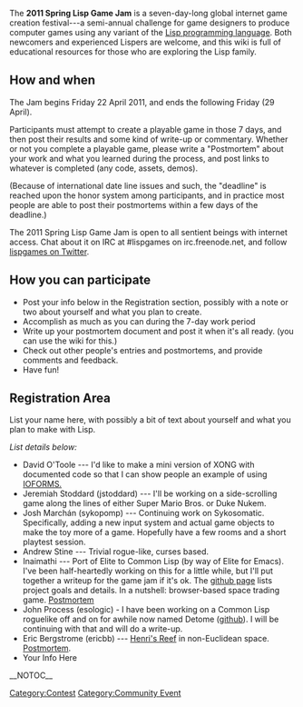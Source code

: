 The '''2011 Spring Lisp Game Jam''' is a seven-day-long global internet game creation festival---a semi-annual challenge for game designers to produce computer games using any variant of the [http://en.wikipedia.org/wiki/Lisp_(programming_language) Lisp programming language]. Both newcomers and experienced Lispers are welcome, and this wiki is full of educational resources for those who are exploring the Lisp family.

== How and when ==

The Jam begins Friday 22 April 2011, and ends the following Friday (29 April). 

Participants must attempt to create a playable game in those 7 days, and then post their results and some kind of write-up or commentary. Whether or not you complete a playable game, please write a "Postmortem" about your work and what you learned during the process, and post links to whatever is completed (any code, assets, demos). 

(Because of international date line issues and such, the "deadline" is reached upon the honor system among participants, and in practice most people are able to post their postmortems within a few days of the deadline.)

The 2011 Spring Lisp Game Jam is open to all sentient beings with internet access. Chat about it on IRC at #lispgames on irc.freenode.net, and follow [http://twitter.com/lispgames lispgames on Twitter].

== How you can participate ==

* Post your info below in the Registration section, possibly with a note or two about yourself and what you plan to create.
* Accomplish as much as you can during the 7-day work period
* Write up your postmortem document and post it when it's all ready. (you can use the wiki for this.)
* Check out other people's entries and postmortems, and provide comments and feedback. 
* Have fun!

== Registration Area ==

List your name here, with possibly a bit of text about yourself and what you plan to make with Lisp.

''List details below:''
* David O'Toole --- I'd like to make a mini version of XONG with documented code so that I can show people an example of using [http://ioforms.org IOFORMS.]
* Jeremiah Stoddard (jstoddard) --- I'll be working on a side-scrolling game along the lines of either Super Mario Bros. or Duke Nukem.
* Josh Marchán (sykopomp) --- Continuing work on Sykosomatic. Specifically, adding a new input system and actual game objects to make the toy more of a game. Hopefully have a few rooms and a short playtest session.
* Andrew Stine --- Trivial rogue-like, curses based.
* Inaimathi --- Port of Elite to Common Lisp (by way of Elite for Emacs). I've been half-heartedly working on this for a little while, but I'll put together a writeup for the game jam if it's ok. The [https://github.com/Inaimathi/cl-leet github page] lists project goals and details. In a nutshell: browser-based space trading game. [http://langnostic.blogspot.com/2011/04/game-jam.html Postmortem]
* John Process (esologic) - I have been working on a Common Lisp roguelike off and on for awhile now named Detome ([https://github.com/nowl/detome github]). I will be continuing with that and will do a write-up.
* Eric Bergstrome (ericbb) --- [http://norstrulde.org/slgj11/ Henri's Reef] in non-Euclidean space.  [http://norstrulde.org/slgj11/postmortem.html Postmortem].
* Your Info Here
[[Category:Contest]]
[[Category:Community Event]]
__NOTOC__